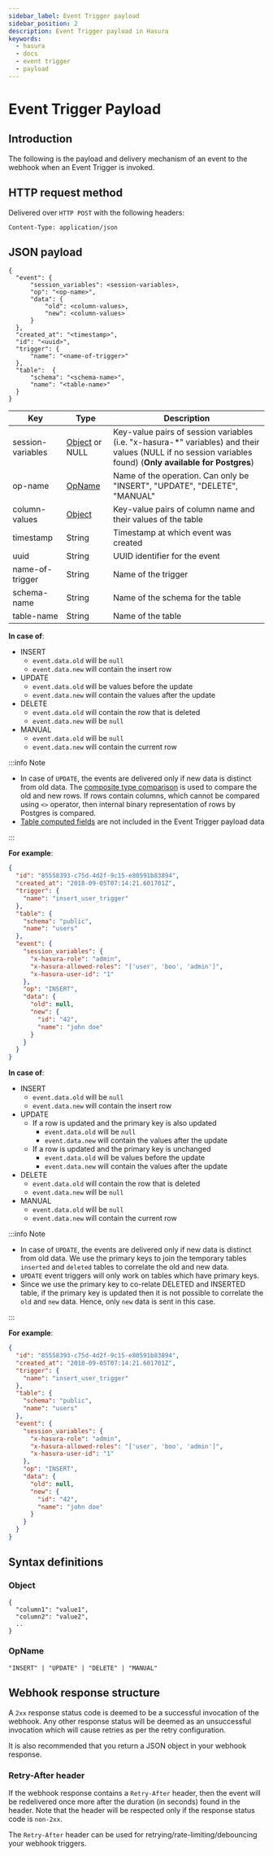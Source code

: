 ```yaml
---
sidebar_label: Event Trigger payload
sidebar_position: 2
description: Event Trigger payload in Hasura
keywords:
  - hasura
  - docs
  - event trigger
  - payload
---
```



# Event Trigger Payload

## Introduction

The following is the payload and delivery mechanism of an event to the webhook when an Event Trigger is invoked.

## HTTP request method

Delivered over `HTTP POST` with the following headers:

```none
Content-Type: application/json
```

## JSON payload

```none
{
  "event": {
      "session_variables": <session-variables>,
      "op": "<op-name>",
      "data": {
          "old": <column-values>,
          "new": <column-values>
      }
  },
  "created_at": "<timestamp>",
  "id": "<uuid>",
  "trigger": {
      "name": "<name-of-trigger>"
  },
  "table":  {
      "schema": "<schema-name>",
      "name": "<table-name>"
  }
}
```

| Key               | Type                      | Description                                                                                                                                                 |
| ----------------- | ------------------------- | ----------------------------------------------------------------------------------------------------------------------------------------------------------- |
| session-variables | [Object](#object) or NULL | Key-value pairs of session variables (i.e. "x-hasura-\*" variables) and their values (NULL if no session variables found) (**Only available for Postgres**) |
| op-name           | [OpName](#opname)         | Name of the operation. Can only be "INSERT", "UPDATE", "DELETE", "MANUAL"                                                                                   |
| column-values     | [Object](#object)         | Key-value pairs of column name and their values of the table                                                                                                |
| timestamp         | String                    | Timestamp at which event was created                                                                                                                        |
| uuid              | String                    | UUID identifier for the event                                                                                                                               |
| name-of-trigger   | String                    | Name of the trigger                                                                                                                                         |
| schema-name       | String                    | Name of the schema for the table                                                                                                                            |
| table-name        | String                    | Name of the table                                                                                                                                           |

<Tabs groupId="user-preference" className="json-payloads">
<TabItem value="postgres" label="Postgres">

**In case of**:

- INSERT
  - `event.data.old` will be `null`
  - `event.data.new` will contain the insert row
- UPDATE
  - `event.data.old` will be values before the update
  - `event.data.new` will contain the values after the update
- DELETE
  - `event.data.old` will contain the row that is deleted
  - `event.data.new` will be `null`
- MANUAL
  - `event.data.old` will be `null`
  - `event.data.new` will contain the current row

:::info Note

- In case of `UPDATE`, the events are delivered only if new data is distinct from old data. The
  [composite type comparison](https://www.postgresql.org/docs/current/functions-comparisons.html#COMPOSITE-TYPE-COMPARISON)
  is used to compare the old and new rows. If rows contain columns, which cannot be compared using `<>` operator, then
  internal binary representation of rows by Postgres is compared.
- [Table computed fields](/schema/postgres/computed-fields.mdx) are not included in the Event Trigger payload data

:::

**For example**:

```json
{
  "id": "85558393-c75d-4d2f-9c15-e80591b83894",
  "created_at": "2018-09-05T07:14:21.601701Z",
  "trigger": {
    "name": "insert_user_trigger"
  },
  "table": {
    "schema": "public",
    "name": "users"
  },
  "event": {
    "session_variables": {
      "x-hasura-role": "admin",
      "x-hasura-allowed-roles": "['user', 'boo', 'admin']",
      "x-hasura-user-id": "1"
    },
    "op": "INSERT",
    "data": {
      "old": null,
      "new": {
        "id": "42",
        "name": "john doe"
      }
    }
  }
}
```

</TabItem>
<TabItem value="mssql" label="MSSQL">

**In case of**:

- INSERT
  - `event.data.old` will be `null`
  - `event.data.new` will contain the insert row
- UPDATE
  - If a row is updated and the primary key is also updated
    - `event.data.old` will be `null`
    - `event.data.new` will contain the values after the update
  - If a row is updated and the primary key is unchanged
    - `event.data.old` will be values before the update
    - `event.data.new` will contain the values after the update
- DELETE
  - `event.data.old` will contain the row that is deleted
  - `event.data.new` will be `null`
- MANUAL
  - `event.data.old` will be `null`
  - `event.data.new` will contain the current row

:::info Note

- In case of `UPDATE`, the events are delivered only if new data is distinct from old data. We use the primary keys to
  join the temporary tables `inserted` and `deleted` tables to correlate the old and new data.
- `UPDATE` event triggers will only work on tables which have primary keys.
- Since we use the primary key to co-relate DELETED and INSERTED table, if the primary key is updated then it is not
  possible to correlate the `old` and `new` data. Hence, only `new` data is sent in this case.

:::

**For example**:

```json
{
  "id": "85558393-c75d-4d2f-9c15-e80591b83894",
  "created_at": "2018-09-05T07:14:21.601701Z",
  "trigger": {
    "name": "insert_user_trigger"
  },
  "table": {
    "schema": "public",
    "name": "users"
  },
  "event": {
    "session_variables": {
      "x-hasura-role": "admin",
      "x-hasura-allowed-roles": "['user', 'boo', 'admin']",
      "x-hasura-user-id": "1"
    },
    "op": "INSERT",
    "data": {
      "old": null,
      "new": {
        "id": "42",
        "name": "john doe"
      }
    }
  }
}
```

</TabItem>
</Tabs>

## Syntax definitions

### Object

```none
{
  "column1": "value1",
  "column2": "value2",
  ..
}
```

### OpName

`"INSERT" | "UPDATE" | "DELETE" | "MANUAL"`

## Webhook response structure

A `2xx` response status code is deemed to be a successful invocation of the webhook. Any other response status will be
deemed as an unsuccessful invocation which will cause retries as per the retry configuration.

It is also recommended that you return a JSON object in your webhook response.

### Retry-After header

If the webhook response contains a `Retry-After` header, then the event will be redelivered once more after the duration
(in seconds) found in the header. Note that the header will be respected only if the response status code is `non-2xx`.

The `Retry-After` header can be used for retrying/rate-limiting/debouncing your webhook triggers.
